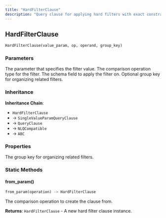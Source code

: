 ```yaml
---
title: "HardFilterClause"
description: "Query clause for applying hard filters with exact constraints"
---
```


## HardFilterClause

```python
HardFilterClause(value_param, op, operand, group_key)
```

### Parameters

<ParamField path="value_param" type="TypedParam | Evaluated[TypedParam]" required>
The parameter that specifies the filter value.
</ParamField>

<ParamField path="op" type="ComparisonOperationType" required>
The comparison operation type for the filter.
</ParamField>

<ParamField path="operand" type="SchemaField" required>
The schema field to apply the filter on.
</ParamField>

<ParamField path="group_key" type="int | None" required>
Optional group key for organizing related filters.
</ParamField>

### Inheritance

**Inheritance Chain**: 
- `HardFilterClause` 
- → `SingleValueParamQueryClause`
- → `QueryClause`
- → `NLQCompatible`
- → `ABC`

### Properties

<ParamField path="group_key" type="int | None">
The group key for organizing related filters.
</ParamField>

### Static Methods

#### from_param()

```python
from_param(operation) -> HardFilterClause
```

<ParamField path="operation" type="ComparisonOperation[SchemaField]" required>
The comparison operation to create the clause from.
</ParamField>

**Returns**: `HardFilterClause` - A new hard filter clause instance.